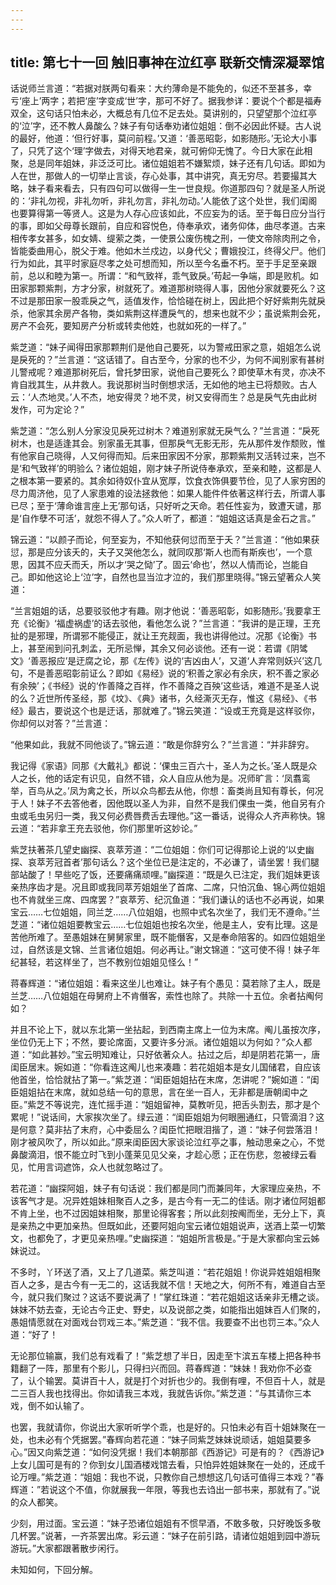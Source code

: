 ```yaml
---
---
---
```

title: 第七十一回 触旧事神在泣红亭 联新交情深凝翠馆
---



话说师兰言道：“若据对朕两句看来：大约薄命是不能免的，似还不至甚多，幸亏‘座上’两字；若把‘座’字变成‘世’字，那可不好了。据我参详：要说个个都是福寿双全，这句话只怕未必，大概总有几位不足去处。莫讲别的，只望望那个泣红亭的‘泣’字，还不教人鼻酸么？妹子有句话奉劝诸位姐姐：倒不必因此怀疑。古人说的最好，他道：‘但行好事，莫问前程。’又道：‘善恶昭彰，如影随形。’无论大小事了，只凭了这个‘理’字做去，对得天地君亲，就可俯仰无愧了。今日大家在此相聚，总是同年姐妹，非泛泛可比。诸位姐姐若不嫌絮烦，妹子还有几句话。即如为人在世，那做人的一切举止言谈，存心处事，其中讲究，真无穷尽。若要撮其大略，妹子看来看去，只有四句可以做得一生一世良规。你道那四句？就是圣人所说的：‘非礼勿视，非礼勿听，非礼勿言，非礼勿动。’人能依了这个处世，我们闺阁也要算得第一等贤人。这是为人存心应该如此，不应妄为的话。至于每日应分当行的事，即如父母尊长跟前，自应和容悦色，侍奉承欢，诸务仰体，曲尽孝道。古来相传孝女甚多，如女婧、缇萦之类，一使景公废伤槐之刑，一使文帝除肉刑之令，皆能委曲用心，脱父于难。他如木兰戍边，以身代父；曹娥投江，终得父尸。他们行为如此，其平时家庭尽孝之处可想而知，所以至今名垂不朽。至于手足至亲跟前，总以和睦为第一。所谓：“和气致祥，乖气致戾。’苟起一争端，即是败机。如田家那颗紫荆，方才分家，树就死了。难道那树晓得人事，因他分家就要死么？这不过是那田家一股乖戾之气，适值发作，恰恰碰在树上，因此把个好好紫荆先就戾杀，他家其余房产各物，类如紫荆这样遭戾气的，想来也就不少；虽说紫荆会死，房产不会死，要知房产分析或转卖他姓，也就如死的一样了。”

紫芝道：“妹子闻得田家那颗荆们是他自己要死，以为警戒田家之意，姐姐怎么说是戾死的？”兰言道：“这话错了。自古至今，分家的也不少，为何不闻别家有甚树儿警戒呢？难道那树死后，曾托梦田家，说他自己要死么？即使草木有灵，亦决不肯自戕其生，从井救人。我说那树当时倒想求活，无如他的地主已将颓败。古人云：‘人杰地灵。’人不杰，地安得灵？地不灵，树又安得而生？总是戾气先由此树发作，可为定论？”

紫芝道：“怎么别人分家没见戾死过树木？难道别家就无戾气么？”兰言道：“戾死树木，也是适逢其会。别家虽无其事，但那戾气无影无形，先从那件发作颓败，惟有他家自己晓得，人又何得而知。后来田家因不分家，那颗紫荆又活转过来，岂不是‘和气致祥’的明验么？诸位姐姐，刚才妹子所说侍奉承欢，至亲和睦，这都是人之根本第一要紧的。其余如待奴仆宜从宽厚，饮食衣饰俱要节俭，见了人家穷困的尽力周济他，见了人家患难的设法拯救他：如果人能件件依著这样行去，所谓人事已尽；至于‘薄命谁言座上无’那句话，只好听之天命。若任性妄为，致遭天谴，那是‘自作孽不可活’，就怨不得人了。”众人听了，都道：“姐姐这话真是金石之言。”

锦云道：“以颜子而论，何至妄为，不知他获何愆而至于夭？”兰言道：“他如果获愆，那是应分该夭的，夫子又哭他怎么，就同叹那‘斯人也而有斯疾也’，一个意思，因其不应夭而夭，所以才‘哭之恸’了。固云‘命也’，然以人情而论，岂能自己。即如他这论上‘泣’字，自然也显当泣才泣的，我们那里晓得。”锦云望著众人笑道：

“兰言姐姐的话，总要驳驳他才有趣。刚才他说：‘善恶昭彰，如影随形。’我要拿王充《论衡》‘福虚祸虚’的话去驳他，看他怎么说？”兰言道：“我讲的是正理，王充扯的是邪理，所谓邪不能侵正，就让王充觌面，我也讲得他过。况那《论衡》书上，甚至闹到问孔刺孟，无所忌惮，其余又何必谈他。还有一说：若谓《阴骘文》‘善恶报应’是迂腐之论，那《左传》说的‘吉凶由人’，又道‘人弃常则妖兴’这几句，不是善恶昭彰前证么？即如《易经》说的‘积善之家必有余庆，积不善之家必有余殃’；《书经》说的‘作善降之百祥，作不善降之百殃’这些话，难道不是圣人说的么？近世所传圣经，那《坟》、《典》诸书，久经澌灭无存，惟这《易经》、《书经》最古，要说这个也是迂话，那就难了。”锦云笑道：“设或王充竟是这样驳你，你却何以对答？”兰言道：

“他果如此，我就不同他谈了。”锦云道：“敢是你辞穷么？”兰言道：“并非辞穷。

我记得《家语》同那《大戴礼》都说：‘倮虫三百六十，圣人为之长。’圣人既是众人之长，他的话定有识见，自然不错，众人自应从他为是。况师旷言：‘凤翥鸾举，百鸟从之。’凤为禽之长，所以众鸟都去从他，你想：畜类尚且知有尊长，何况于人！妹子不去答他者，因他既以圣人为非，自然不是我们倮虫一类，他自另有介虫或毛虫另归一类，我又何必费唇费舌去理他。”这一番话，说得众人齐声称快。锦云道：“若非拿王充去驳他，你们那里听这妙论。”

紫芝扶著茶几望史幽探、哀萃芳道：“二位姐姐：你们可记得那论上说的‘以史幽探、哀萃芳冠首者’那句话么？这个坐位已是注定的，不必谦了，请坐罢！我们腿部站酸了！早些吃了饭，还要痛痛顽哩。”幽探道：“既是久已注定，我们姐妹更该亲热序齿才是。况且即或我同萃芳姐姐坐了首席、二席，只怕沉鱼、锦心两位姐姐也不肯就坐三席、四席罢？”哀萃芳、纪沉鱼道：“我们谦认的话也不必再说，如果宝云……七位姐姐，同兰芝……八位姐姐，也照中式名次坐了，我们无不遵命。”兰芝道：“诸位姐姐要教宝云……七位姐姐也按名次坐，他是主人，安有比理。这是苦他所难了。至愚姐妹在舅舅家里，既不能僭客，又是奉命陪客的。如四位姐姐坐过，自然该是文锦、兰言诸位姐姐。何必再让。”谢文锦道：“这可使不得！妹子年纪甚轻，若这样坐了，岂不教别位姐姐见怪么！”

蒋春辉道：“诸位姐姐：看来这坐儿也难让。妹子有个愚见：莫若除了主人，既是兰芝……八位姐姐在母舅府上不肯僭客，索性也除了。共除一十五位。余者拈阄何如？

并且不论上下，就以东北第一坐拈起，到西南主席上一位为末席。阄儿虽按次序，坐位仍无上下；不然，要论席面，又要许多分派。诸位姐姐以为何如？”众人都道：“如此甚妙。”宝云明知难让，只好依著众人。拈过之后，却是阴若花第一，唐闺臣居末。婉如道：“你看连这阄儿也来凑趣：若花姐姐本是女儿国储君，自应该他首坐，恰恰就拈了第一。”紫芝道：“闺臣姐姐拈在末席，怎讲呢？”婉如道：“闺臣姐姐拈在末席，就如总结一句的意思，言在坐一百人，无非都是唐朝闺中之臣。”紫芝不等说完，连忙摇手道：“姐姐留神，莫教听见，把舌头割去，那才是个累呢！”说话间，大家挨次坐了。绿云道：“闺臣姐姐为何眼圈通红，只管滴泪？这是何意？莫非拈了末府，心中委屈么？闺臣忙把眼泪揩了，道：“妹子何尝落泪！刚才被风吹了，所以如此。”原来闺臣因大家谈论泣红亭之事，触动思亲之心，不觉鼻酸滴泪，恨不能立时飞到小蓬莱见见父亲，才趁心愿；正在伤悲，忽被绿云看见，忙用言词遮饰，众人也就忽略过了。

若花道：“幽探阿姐，妹子有句话说：我们都是同门而兼同年，大家理应亲热，不该客气才是。况异姓姐妹相聚百人之多，是古今有一无二的佳话。刚才诸位阿姐都不肯上坐，也不过因姐妹相聚，那里论得客套；所以此刻按阄而坐，无分上下，真是亲热之中更加亲热。但既如此，还要阿姐向宝云诸位姐姐说声，送酒上菜一切繁文，也都免了，才更见亲热哩。”史幽探道：“姐姐所言极是。”于是大家都向宝云姊妹说过。

不多时，丫环送了酒，又上了几道菜。紫芝叫道：“若花姐姐！你说异姓姐姐相聚百人之多，是古今有一无二的，这话我就不信！天地之大，何所不有，难道自古至今，就只我们聚过？这话不要说满了！”掌红珠道：“若花姐姐这话亲非无槽之谈。妹妹不妨去查，无论古今正史、野史，以及说部之类，如能指出姐妹百人们聚的，愚姐情愿就在对面戏台罚戏三本。”紫芝道：“我不信。我要查不出也罚三本。”众人道：“好了！

无论那位输赢，我们总有戏看了！”紫芝想了半日，因走至卞滨五车楼上把各种书籍翻了一阵，那里有个影儿，只得扫兴而回。蒋春辉道：“妹妹！我劝你不必查了，认个输罢。莫讲百十人，就是打个对折也少的。我倒有哩，不但百十人，就是二三百人我也找得出。你如请我三本戏，我就告诉你。”紫芝道：“与其请你三本戏，倒不如认输了。

也罢，我就请你，你说出大家听听学个乖，也是好的。只怕未必有百十姐妹聚在一处，也未必有个凭据罢。”春辉向若花道：“妹子同紫芝妹妹说顽话，姐姐莫要多心。”因又向紫芝道：“如何没凭据！我们本朝那部《西游记》可是有的？《西游记》上女儿国可是有的？你到女儿国酒楼戏馆去看，只怕异姓姐妹聚在一处的，还成千论万哩。”紫芝道：“姐姐：我也不说，只教你自己想想这几句话可值得三本戏？”春辉道：”若说这个不值，你就展我一年限，等我也去诌出一部书来，那就有了。”说的众人都笑。

少刻，用过面。宝云道：“妹子恐诸位姐姐有不惯早酒，不敢多敬，只好晚饭多敬几杯罢。”说著，一齐茶罢出席。彩云道：“妹子在前引路，请诸位姐姐到园中游玩游玩。”大家都跟著散步闲行。

未知如何，下回分解。
